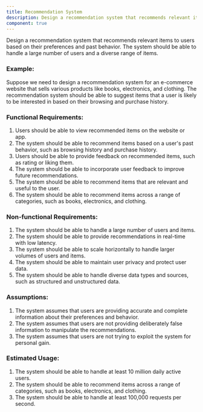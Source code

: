 ```yaml
---
title: Recommendation System
description: Design a recommendation system that recommends relevant items to users based on their preferences and past behavior. The system should be able to handle a large number of users and a diverse range of items.
component: true
---
```


Design a recommendation system that recommends relevant items to users based on their preferences and past behavior. The system should be able to handle a large number of users and a diverse range of items.

### Example:

Suppose we need to design a recommendation system for an e-commerce website that sells various products like books, electronics, and clothing. The recommendation system should be able to suggest items that a user is likely to be interested in based on their browsing and purchase history.

### Functional Requirements:

1. Users should be able to view recommended items on the website or app.
2. The system should be able to recommend items based on a user's past behavior, such as browsing history and purchase history.
3. Users should be able to provide feedback on recommended items, such as rating or liking them.
4. The system should be able to incorporate user feedback to improve future recommendations.
5. The system should be able to recommend items that are relevant and useful to the user.
6. The system should be able to recommend items across a range of categories, such as books, electronics, and clothing.

### Non-functional Requirements:

1. The system should be able to handle a large number of users and items.
2. The system should be able to provide recommendations in real-time with low latency.
3. The system should be able to scale horizontally to handle larger volumes of users and items.
4. The system should be able to maintain user privacy and protect user data.
5. The system should be able to handle diverse data types and sources, such as structured and unstructured data.

### Assumptions:

1. The system assumes that users are providing accurate and complete information about their preferences and behavior.
2. The system assumes that users are not providing deliberately false information to manipulate the recommendations.
3. The system assumes that users are not trying to exploit the system for personal gain.

### Estimated Usage:

1. The system should be able to handle at least 10 million daily active users.
2. The system should be able to recommend items across a range of categories, such as books, electronics, and clothing.
3. The system should be able to handle at least 100,000 requests per second.
